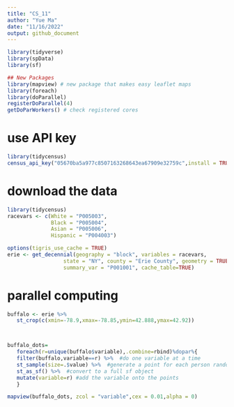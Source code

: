 ```yaml
---
title: "CS_11"
author: "Yue Ma"
date: "11/16/2022"
output: github_document
---
```


```r
library(tidyverse)
library(spData)
library(sf)

## New Packages
library(mapview) # new package that makes easy leaflet maps
library(foreach)
library(doParallel)
registerDoParallel(4)
getDoParWorkers() # check registered cores
```

# use API key

```r
library(tidycensus)
census_api_key("05670ba5a977c8507163268643ea67909e32759c",install = TRUE, overwrite = TRUE)
```

# download the data

```r

library(tidycensus)
racevars <- c(White = "P005003", 
              Black = "P005004", 
              Asian = "P005006", 
              Hispanic = "P004003")

options(tigris_use_cache = TRUE)
erie <- get_decennial(geography = "block", variables = racevars, 
                  state = "NY", county = "Erie County", geometry = TRUE,
                  summary_var = "P001001", cache_table=TRUE) 
```
# parallel computing
```r
buffalo <- erie %>% 
   st_crop(c(xmin=-78.9,xmax=-78.85,ymin=42.888,ymax=42.92))



buffalo_dots=
   foreach(r=unique(buffalo$variable),.combine=rbind)%dopar%{
   filter(buffalo,variable==r) %>%  #do one variable at a time
   st_sample(size=.$value) %>%  #generate a point for each person randomly
   st_as_sf() %>%  #convert to a full sf object
   mutate(variable=r) #add the variable onto the points
   }
```

```r
mapview(buffalo_dots, zcol = "variable",cex = 0.01,alpha = 0)
```
